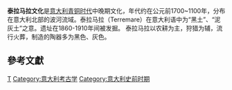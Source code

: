 {{unreferenced|time=2010-02-08T14:58:25+00:00}}
'''泰拉马拉文化'''是[[意大利|意大利]][[青铜时代|青铜时代]]中晚期文化，年代约在公元前1700~1100年，分布在意大利北部的波河流域。泰拉马拉（Terremare）在意大利语中为“黑土”、“泥灰土”之意。遗址在1860-1910年间被发掘。
泰拉马拉以农耕为主，狩猎为辅，流行火葬，制造的陶器多为黑色、灰色。

== 參考文獻 ==
<div class="references-small">
<references></references>
</div>
{{文化小作品}}

[[Category:歐洲青銅時代|T]]
[[Category:意大利考古学|Category:意大利考古学]]
[[Category:意大利史前时期|Category:意大利史前时期]]